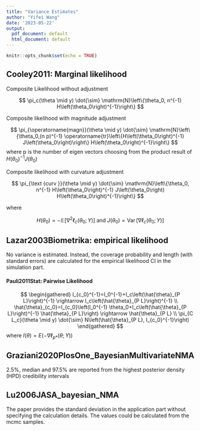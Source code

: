 ```yaml
---
title: "Variance Estimates"
author: "Yifei Wang"
date: '2023-05-22'
output:
  pdf_document: default
  html_document: default
---
```


```r
knitr::opts_chunk$set(echo = TRUE)
```

## Cooley2011: Marginal likelihood

Composite Likelihood without adjustment

$$
\pi_c(\theta \mid y) \dot{\sim} \mathrm{N}\left\{\theta_0, n^{-1} H\left(\theta_0\right)^{-1}\right\}
$$

Composite likelihood with magnitude adjustment

$$
\pi_{\operatorname{magn}}(\theta \mid y) \dot{\sim} \mathrm{N}\left\{\theta_0,(n p)^{-1} \operatorname{tr}\left\{H\left(\theta_0\right)^{-1} J\left(\theta_0\right)\right\} H\left(\theta_0\right)^{-1}\right\}
$$
where p is the number of eigen vectors choosing from the product result of $H\left(\theta_0\right)^{-1} J\left(\theta_0\right)$

Composite likelihood with curvature adjustment

$$
\pi_{\text {curv }}(\theta \mid y) \dot{\sim} \mathrm{N}\left\{\theta_0, n^{-1} H\left(\theta_0\right)^{-1} J\left(\theta_0\right) H\left(\theta_0\right)^{-1}\right\}
$$

where

$$
H\left(\theta_0\right)=-\mathbb{E}\left[\nabla^2 \ell_c\left(\theta_0 ; Y\right)\right] \text { and } J\left(\theta_0\right)=\operatorname{Var}\left[\nabla \ell_c\left(\theta_0 ; Y\right)\right]
$$

## Lazar2003Biometrika: empirical likelihood

No variance is estimated. Instead, the coverage probability and length (with standard errors) are calculated for the empirical likelihood CI in the simulation part.

#### Pauli2011Stat: Pairwise Likelihood

$$
\begin{gathered}
I_{c_0}^{-1}=I_0^{-1}+I_c\left(\hat{\theta}_{P L}\right)^{-1} \rightarrow I_c\left(\hat{\theta}_{P L}\right)^{-1} \\
\hat{\theta}_{c_0}=I_{c_0}\left(I_0^{-1} \theta_0+I_c\left(\hat{\theta}_{P L}\right)^{-1} \hat{\theta}_{P L}\right) \rightarrow \hat{\theta}_{P L} \\
\pi_{C L_c}(\theta \mid y) \dot{\sim} N\left(\hat{\theta}_{P L}, I_{c_0}^{-1}\right)
\end{gathered}
$$
where $I(\theta)=E\left(-\nabla \ell_{p *}(\theta ; Y)\right)$

## Graziani2020PlosOne_BayesianMultivariateNMA

$2.5\%$, median and $97.5\%$ are reported from the highest posterior density (HPD) credibility intervals

## Lu2006JASA_bayesian_NMA

The paper provides the standard deviation in the application part without specifying the calculation details. The values could be calculated from the mcmc samples.



